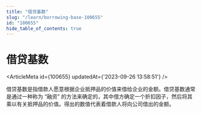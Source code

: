 ```yaml
---
title: "借贷基数"
slug: "/learn/borrowing-base-100655"
id: "100655"
hide_table_of_contents: true
---
```



# 借贷基数

<ArticleMeta id={100655} updatedAt={'2023-09-26 13:58:51'} />
<div className='border-solid border-b border-t-0 my-4 border-[var(--ifm-color-gray-300)]' />

借贷基数是指借款人愿意根据企业抵押品的价值来借给企业的金额。借贷基数通常是通过一种称为 “融资” 的方法来确定的，其中借方确定一个折扣因子，然后将其乘以有关抵押品的价值。得出的数值代表着借款人将向公司借出的金额。
